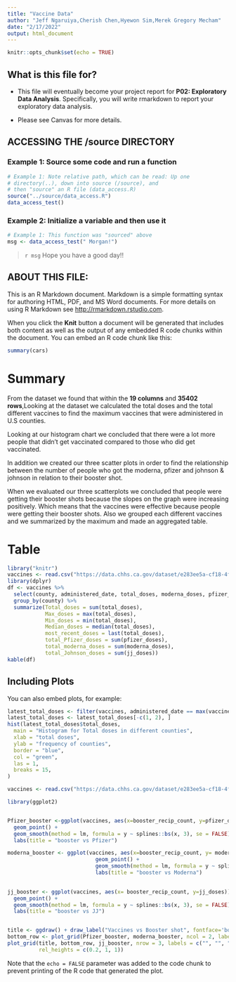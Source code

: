 ```yaml
---
title: "Vaccine Data"
author: "Jeff Ngaruiya,Cherish Chen,Hyewon Sim,Merek Gregory Mecham"
date: "2/17/2022"
output: html_document
---
```


```r
knitr::opts_chunk$set(echo = TRUE)
```

## What is this file for?

* This file will eventually become your project report for **P02: Exploratory Data Analysis**. Specifically, you will write rmarkdown to report your exploratory data analysis.

* Please see Canvas for more details.

## ACCESSING THE /source DIRECTORY
### Example 1: Source some code and run a function
```r
# Example 1: Note relative path, which can be read: Up one
# directory(..), down into source (/source), and 
# then "source" an R file (data_access.R)
source("../source/data_access.R")
data_access_test()
```

### Example 2: Initialize a variable and then use it
```r
# Example 1: This function was "sourced" above
msg <- data_access_test(" Morgan!")
```

> `r msg` Hope you have a good day!! 

## ABOUT THIS FILE: 

This is an R Markdown document. Markdown is a simple formatting syntax for authoring HTML, PDF, and MS Word documents. For more details on using R Markdown see <http://rmarkdown.rstudio.com>.

When you click the **Knit** button a document will be generated that includes both content as well as the output of any embedded R code chunks within the document. You can embed an R code chunk like this:

```r
summary(cars)
```
# Summary
From the dataset we found that within the **19 columns** and  **35402 rows**,Looking at the dataset we calculated the total doses and the total different vaccines to find the maximum vaccines that were administered in U.S counties. 

Looking at our histogram chart we concluded that there were a lot more people that didn’t get vaccinated compared to those who did get vaccinated. 

In addition we created our three scatter plots in order to find the relationship between the number of people who got the moderna, pfizer and johnson & johnson in relation to their booster shot. 

When we evaluated our three scatterplots we concluded that people were getting their booster shots because the slopes on the graph were increasing positively. Which means that the vaccines were effective because people were getting their booster shots. Also we grouped each different vaccines and we summarized by the maximum and made an aggregated table. 

# Table
```r
library("knitr")
vaccines <- read.csv("https://data.chhs.ca.gov/dataset/e283ee5a-cf18-4f20-a92c-ee94a2866ccd/resource/130d7ba2-b6eb-438d-a412-741bde207e1c/download/covid19vaccinesbycounty.csv")
library(dplyr)
df <- vaccines %>%
  select(county, administered_date, total_doses, moderna_doses, pfizer_doses, jj_doses, booster_recip_count) %>%
  group_by(county) %>%
  summarize(Total_doses = sum(total_doses),
            Max_doses = max(total_doses),
            Min_doses = min(total_doses),
            Median_doses = median(total_doses),
            most_recent_doses = last(total_doses),
            total_Pfizer_doses = sum(pfizer_doses),
            total_moderna_doses = sum(moderna_doses),
            total_Johnson_doses = sum(jj_doses))
kable(df)
```

## Including Plots

You can also embed plots, for example:

```r
latest_total_doses <- filter(vaccines, administered_date == max(vaccines$administered_date))
latest_total_doses <- latest_total_doses[-c(1, 2), ]
hist(latest_total_doses$total_doses,
  main = "Histogram for Total doses in different counties",
  xlab = "total doses",
  ylab = "frequency of counties",
  border = "blue",
  col = "green",
  las = 1,
  breaks = 15,
)
```


```r
vaccines <- read.csv("https://data.chhs.ca.gov/dataset/e283ee5a-cf18-4f20-a92c-ee94a2866ccd/resource/130d7ba2-b6eb-438d-a412-741bde207e1c/download/covid19vaccinesbycounty.csv")

library(ggplot2)


Pfizer_booster <-ggplot(vaccines, aes(x=booster_recip_count, y=pfizer_doses)) +
  geom_point() +
  geom_smooth(method = lm, formula = y ~ splines::bs(x, 3), se = FALSE) +
  labs(title = "booster vs Pfizer")

moderna_booster <- ggplot(vaccines, aes(x=booster_recip_count, y= moderna_doses)) +
                            geom_point() +
                            geom_smooth(method = lm, formula = y ~ splines::bs(x, 3), se = FALSE) +
                            labs(title = "booster vs Moderna")
       

jj_booster <- ggplot(vaccines, aes(x= booster_recip_count, y=jj_doses)) + 
  geom_point() +
  geom_smooth(method = lm, formula = y ~ splines::bs(x, 3), se = FALSE) +
  labs(title = "booster vs JJ")


title <- ggdraw() + draw_label("Vaccines vs Booster shot", fontface='bold')
bottom_row <- plot_grid(Pfizer_booster, moderna_booster, ncol = 2, labels = "AUTO")
plot_grid(title, bottom_row, jj_booster, nrow = 3, labels = c("", "", "C"),
          rel_heights = c(0.2, 1, 1))

```



Note that the `echo = FALSE` parameter was added to the code chunk to prevent printing of the R code that generated the plot.
